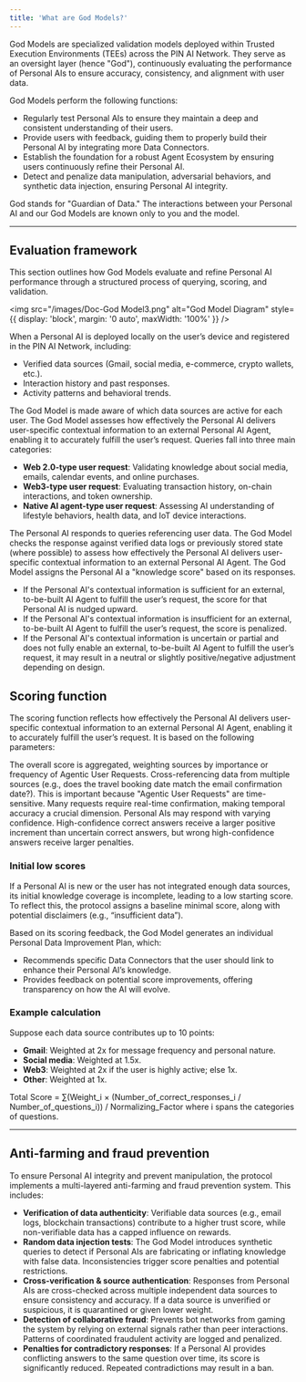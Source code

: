 ```yaml
---
title: 'What are God Models?'
---
```

God Models are specialized validation models deployed within Trusted Execution Environments (TEEs) across the PIN AI Network. They serve as an oversight layer (hence "God"), continuously evaluating the performance of Personal AIs to ensure accuracy, consistency, and alignment with user data.

God Models perform the following functions:

- Regularly test Personal AIs to ensure they maintain a deep and consistent understanding of their users.
- Provide users with feedback, guiding them to properly build their Personal AI by integrating more Data Connectors.
- Establish the foundation for a robust Agent Ecosystem by ensuring users continuously refine their Personal AI.
- Detect and penalize data manipulation, adversarial behaviors, and synthetic data injection, ensuring Personal AI integrity.

<Info>God stands for "Guardian of Data." The interactions between your Personal AI and our God Models are known only to you and the model.</Info>

***
## Evaluation framework

This section outlines how God Models evaluate and refine Personal AI performance through a structured process of querying, scoring, and validation.

<img src="/images/Doc-God Model3.png" alt="God Model Diagram" style={{ display: 'block', margin: '0 auto', maxWidth: '100%' }} />

<Steps>
  <Step title="Initialization">
    When a Personal AI is deployed locally on the user’s device and registered in the PIN AI Network, including:
    <ul>
      <li>Verified data sources (Gmail, social media, e-commerce, crypto wallets, etc.).</li>
      <li>Interaction history and past responses.</li>
      <li>Activity patterns and behavioral trends.</li>
    </ul>
    The God Model is made aware of which data sources are active for each user.
  </Step>

  <Step title="Periodic or Randomized Queries">
    The God Model assesses how effectively the Personal AI delivers user-specific contextual information to an external Personal AI Agent, enabling it to accurately fulfill the user’s request. Queries fall into three main categories:
    <ul>
      <li>
        <strong>Web 2.0-type user request</strong>: Validating knowledge about social media, emails, calendar events, and online purchases.
      </li>
      <li>
        <strong>Web3-type user request</strong>: Evaluating transaction history, on-chain interactions, and token ownership.
      </li>
      <li>
        <strong>Native AI agent-type user request</strong>: Assessing AI understanding of lifestyle behaviors, health data, and IoT device interactions.
      </li>
    </ul>
  </Step>

  <Step title="Response Verification">
    The Personal AI responds to queries referencing user data. The God Model checks the response against verified data logs or previously stored state (where possible) to assess how effectively the Personal AI delivers user-specific contextual information to an external Personal AI Agent.
  </Step>

  <Step title="Score Adjustment">
    The God Model assigns the Personal AI a "knowledge score" based on its responses.
    <ul>
      <li>
        If the Personal AI's contextual information is sufficient for an external, to-be-built AI Agent to fulfill the user’s request, the score for that Personal AI is nudged upward.
      </li>
      <li>
        If the Personal AI's contextual information is insufficient for an external, to-be-built AI Agent to fulfill the user’s request, the score is penalized.
      </li>
      <li>
        If the Personal AI's contextual information is uncertain or partial and does not fully enable an external, to-be-built AI Agent to fulfill the user’s request, it may result in a neutral or slightly positive/negative adjustment depending on design.
      </li>
    </ul>
  </Step>
</Steps>

## Scoring function

The scoring function reflects how effectively the Personal AI delivers user-specific contextual information to an external Personal AI Agent, enabling it to accurately fulfill the user’s request. It is based on the following parameters:

<Steps>
  <Step title="Agentic user request coverage">
    The overall score is aggregated, weighting sources by importance or frequency of Agentic User Requests.
  </Step>
  
  <Step title="Consistency">
    Cross-referencing data from multiple sources (e.g., does the travel booking date match the email confirmation date?).
  </Step>
  
  <Step title="Temporal accuracy">
    This is important because "Agentic User Requests" are time-sensitive. Many requests require real-time confirmation, making temporal accuracy a crucial dimension.
  </Step>
  
  <Step title="Confidence levels">
    Personal AIs may respond with varying confidence. High-confidence correct answers receive a larger positive increment than uncertain correct answers, but wrong high-confidence answers receive larger penalties.
  </Step>
</Steps>

### Initial low scores

If a Personal AI is new or the user has not integrated enough data sources, its initial knowledge coverage is incomplete, leading to a low starting score. To reflect this, the protocol assigns a baseline minimal score, along with potential disclaimers (e.g., “insufficient data”).

Based on its scoring feedback, the God Model generates an individual Personal Data Improvement Plan, which:

- Recommends specific Data Connectors that the user should link to enhance their Personal AI’s knowledge.
- Provides feedback on potential score improvements, offering transparency on how the AI will evolve.

### Example calculation

Suppose each data source contributes up to 10 points:

- **Gmail**: Weighted at 2x for message frequency and personal nature.
- **Social media**: Weighted at 1.5x.
- **Web3**: Weighted at 2x if the user is highly active; else 1x.
- **Other**: Weighted at 1x.

Total Score = ∑(Weight_i × (Number_of_correct_responses_i / Number_of_questions_i)) / Normalizing_Factor
where i spans the categories of questions.
***
## Anti-farming and fraud prevention

To ensure Personal AI integrity and prevent manipulation, the protocol implements a multi-layered anti-farming and fraud prevention system. This includes:

- **Verification of data authenticity**: Verifiable data sources (e.g., email logs, blockchain transactions) contribute to a higher trust score, while non-verifiable data has a capped influence on rewards.
- **Random data injection tests**: The God Model introduces synthetic queries to detect if Personal AIs are fabricating or inflating knowledge with false data. Inconsistencies trigger score penalties and potential restrictions.
- **Cross-verification & source authentication**: Responses from Personal AIs are cross-checked across multiple independent data sources to ensure consistency and accuracy. If a data source is unverified or suspicious, it is quarantined or given lower weight.
- **Detection of collaborative fraud**: Prevents bot networks from gaming the system by relying on external signals rather than peer interactions. Patterns of coordinated fraudulent activity are logged and penalized.
- **Penalties for contradictory responses**: If a Personal AI provides conflicting answers to the same question over time, its score is significantly reduced. Repeated contradictions may result in a ban.
